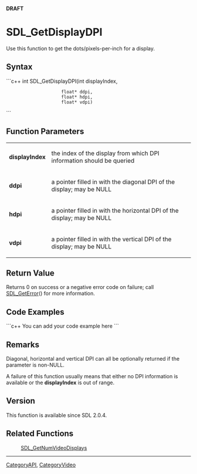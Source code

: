 <span color="red">'''DRAFT'''</span>

<!-- #*^*^*^*^*See http://wiki.libsdl.org/moin.cgi/SGFunctions for details on editing this page*^*^*^*^* -->


= SDL_GetDisplayDPI =
Use this function to get the dots/pixels-per-inch for a display.




== Syntax ==
```c++
int SDL_GetDisplayDPI(int    displayIndex,
                      float* ddpi,
                      float* hdpi,
                      float* vdpi)
```


== Function Parameters ==
{|
|'''displayIndex'''
|the index of the display from which DPI information should be queried
|-
|'''ddpi'''
|a pointer filled in with the diagonal DPI of the display; may be NULL
|-
|'''hdpi'''
|a pointer filled in with the horizontal DPI of the display; may be NULL
|-
|'''vdpi'''
|a pointer filled in with the vertical DPI of the display; may be NULL
|}


== Return Value ==
Returns 0 on success or a negative error code on failure; call [[SDL_GetError]]() for more information.


== Code Examples ==
```c++
You can add your code example here
```

<!-- #Leave this section as-is unless you have a code example to put in.  In that case, replace You can add your code example here with your code example following the Style Guide instructions.  Leave the rest of the markup alone and delete this comment. -->


== Remarks ==
Diagonal, horizontal and vertical DPI can all be optionally returned if the parameter is non-NULL.

A failure of this function usually means that either no DPI information is available or the '''displayIndex''' is out of range.

== Version ==
This function is available since SDL 2.0.4.

== Related Functions ==
:[[SDL_GetNumVideoDisplays]]


----
[[CategoryAPI]], [[CategoryVideo]]
<!-- #See the Style Guide for instructions on editing the footer. -->
